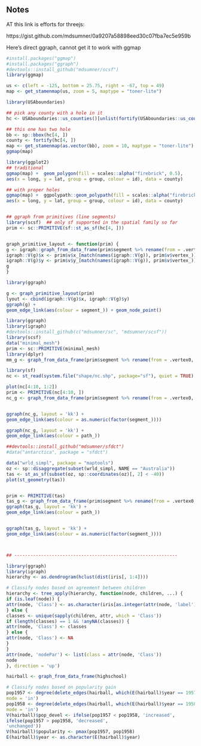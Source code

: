 ## Notes


AT this link is efforts for threejs: 
  
  https://gist.github.com/mdsumner/0a9207a58898eed30c07fba7ec5e959b

Here's direct ggraph, cannot get it to work with ggmap

```R
#install.packages("ggmap")
#install.packages("ggraph")
#devtools::install_github("mdsumner/scsf")
library(ggmap)

us <- c(left = -125, bottom = 25.75, right = -67, top = 49)
map <- get_stamenmap(us, zoom = 5, maptype = "toner-lite")

library(USAboundaries)

## pick any county with a hole in it
hc <- USAboundaries::us_counties()[unlist(fortify(USAboundaries::us_counties()) %>% filter(hole) %>% distinct(id)), ]

## this one has two hole
bb <- sp::bbox(hc[4, ])
county <- fortify(hc[4, ])
map <- get_stamenmap(as.vector(bb), zoom = 10, maptype = "toner-lite")
ggmap(map)

library(ggplot2)
## traditional 
ggmap(map) +  geom_polygon(fill = scales::alpha("firebrick", 0.5), 
aes(x = long, y = lat, group = group, colour = id), data = county)  

## with proper holes
ggmap(map) +  ggpolypath::geom_polypath(fill = scales::alpha("firebrick", 0.5), 
aes(x = long, y = lat, group = group, colour = id), data = county)  


## ggraph from primitives (line segments)
library(scsf)  ## only sf supported in the spatial family so far
prim <- sc::PRIMITIVE(sf::st_as_sf(hc[4, ]))


graph_primitive_layout <- function(prim) {
g <- igraph::graph_from_data_frame(prim$segment %>% rename(from = .vertex0, to = .vertex1))
igraph::V(g)$x <- prim$v$x_[match(names(igraph::V(g)), prim$v$vertex_)]
igraph::V(g)$y <- prim$v$y_[match(names(igraph::V(g)), prim$v$vertex_)]
g
}

library(ggraph)

g <- graph_primitive_layout(prim)
lyout <- cbind(igraph::V(g)$x, igraph::V(g)$y)
ggraph(g) +
geom_edge_link(aes(colour = segment_)) + geom_node_point() 

```


```R
library(ggraph)
library(igraph)
#devtools::install_github(c("mdsumner/sc", "mdsumner/scsf"))
library(scsf)
data("minimal_mesh")
prim <- sc::PRIMITIVE(minimal_mesh)
library(dplyr)
mm_g <- graph_from_data_frame(prim$segment %>% rename(from = .vertex0, to = .vertex1))

library(sf)
nc <- st_read(system.file("shape/nc.shp", package="sf"), quiet = TRUE)

plot(nc[4:10, 1:2])
prim <- PRIMITIVE(nc[4:10, ])
nc_g <- graph_from_data_frame(prim$segment %>% rename(from = .vertex0, to = .vertex1))


ggraph(nc_g, layout = 'kk') +
geom_edge_link(aes(colour = as.numeric(factor(segment_))))

ggraph(nc_g, layout = 'kk') +
geom_edge_link(aes(colour = path_))

##devtools::install_github("mdsumner/sfdct")
#data("antarctica", package = "sfdct")

data("wrld_simpl", package = "maptools")
oz <- sp::disaggregate(subset(wrld_simpl, NAME == "Australia"))
tas <- st_as_sf(subset(oz, sp::coordinates(oz)[, 2] < -40))
plot(st_geometry(tas))


prim <- PRIMITIVE(tas)
tas_g <- graph_from_data_frame(prim$segment %>% rename(from = .vertex0, to = .vertex1))
ggraph(tas_g, layout = 'kk') +
geom_edge_link(aes(colour = path_))


ggraph(tas_g, layout = 'kk') +
geom_edge_link(aes(colour = as.numeric(factor(segment_))))



## -------------------------------------------------------------

library(ggraph)
library(igraph)
hierarchy <- as.dendrogram(hclust(dist(iris[, 1:4])))

# Classify nodes based on agreement between children
hierarchy <- tree_apply(hierarchy, function(node, children, ...) {
if (is.leaf(node)) {
attr(node, 'Class') <- as.character(iris[as.integer(attr(node, 'label')),5])
} else {
classes <- unique(sapply(children, attr, which = 'Class'))
if (length(classes) == 1 && !anyNA(classes)) {
attr(node, 'Class') <- classes
} else {
attr(node, 'Class') <- NA
}
}
attr(node, 'nodePar') <- list(class = attr(node, 'Class'))
node
}, direction = 'up')

hairball <- graph_from_data_frame(highschool)

# Classify nodes based on popularity gain
pop1957 <- degree(delete_edges(hairball, which(E(hairball)$year == 1957)), 
mode = 'in')
pop1958 <- degree(delete_edges(hairball, which(E(hairball)$year == 1958)), 
mode = 'in')
V(hairball)$pop_devel <- ifelse(pop1957 < pop1958, 'increased',
ifelse(pop1957 > pop1958, 'decreased', 
'unchanged'))
V(hairball)$popularity <- pmax(pop1957, pop1958)
E(hairball)$year <- as.character(E(hairball)$year)
```